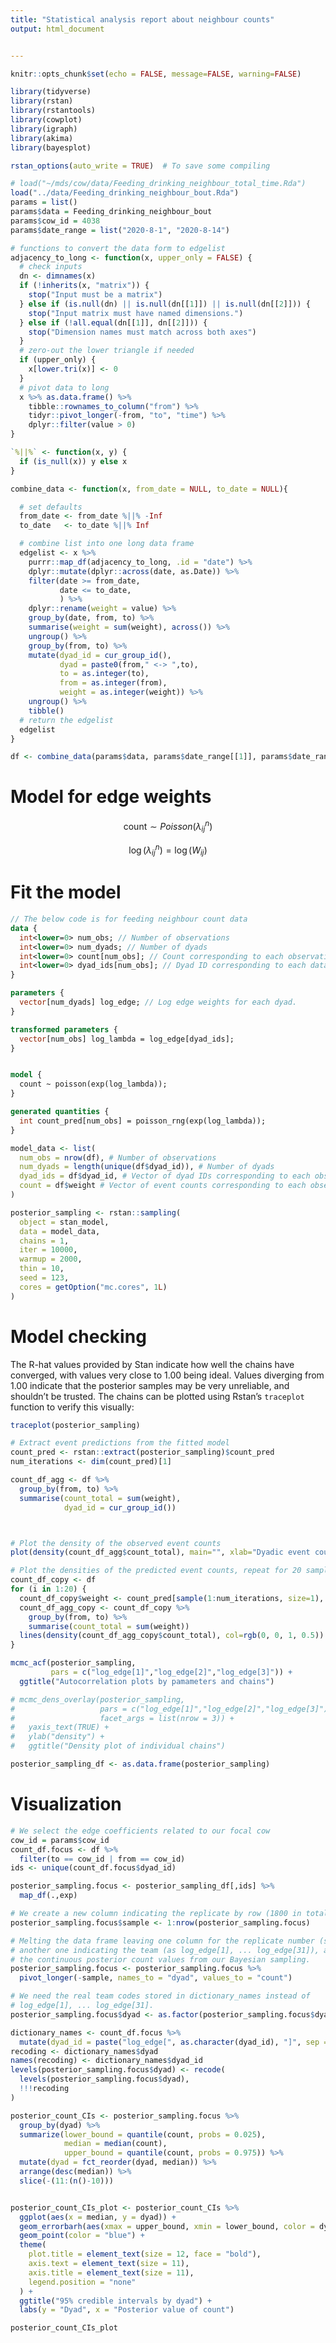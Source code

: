 ```yaml
---
title: "Statistical analysis report about neighbour counts"
output: html_document


---
```


```r
knitr::opts_chunk$set(echo = FALSE, message=FALSE, warning=FALSE)
```



```r
library(tidyverse)
library(rstan)
library(rstantools)
library(cowplot)
library(igraph)
library(akima)
library(bayesplot)

rstan_options(auto_write = TRUE)  # To save some compiling
```

```r
# load("~/mds/cow/data/Feeding_drinking_neighbour_total_time.Rda")
load("../data/Feeding_drinking_neighbour_bout.Rda")
params = list()
params$data = Feeding_drinking_neighbour_bout
params$cow_id = 4038
params$date_range = list("2020-8-1", "2020-8-14")

# functions to convert the data form to edgelist
adjacency_to_long <- function(x, upper_only = FALSE) {
  # check inputs
  dn <- dimnames(x)
  if (!inherits(x, "matrix")) {
    stop("Input must be a matrix")
  } else if (is.null(dn) || is.null(dn[[1]]) || is.null(dn[[2]])) {
    stop("Input matrix must have named dimensions.")
  } else if (!all.equal(dn[[1]], dn[[2]])) {
    stop("Dimension names must match across both axes")
  }
  # zero-out the lower triangle if needed
  if (upper_only) {
    x[lower.tri(x)] <- 0
  }
  # pivot data to long
  x %>% as.data.frame() %>%
    tibble::rownames_to_column("from") %>%
    tidyr::pivot_longer(-from, "to", "time") %>%
    dplyr::filter(value > 0)
}

`%||%` <- function(x, y) {
  if (is_null(x)) y else x
}

combine_data <- function(x, from_date = NULL, to_date = NULL){

  # set defaults
  from_date <- from_date %||% -Inf
  to_date   <- to_date %||% Inf

  # combine list into one long data frame
  edgelist <- x %>%
    purrr::map_df(adjacency_to_long, .id = "date") %>%
    dplyr::mutate(dplyr::across(date, as.Date)) %>%
    filter(date >= from_date,
           date <= to_date,
           ) %>%
    dplyr::rename(weight = value) %>%
    group_by(date, from, to) %>%
    summarise(weight = sum(weight), across()) %>%
    ungroup() %>%
    group_by(from, to) %>%
    mutate(dyad_id = cur_group_id(),
           dyad = paste0(from," <-> ",to),
           to = as.integer(to),
           from = as.integer(from),
           weight = as.integer(weight)) %>%
    ungroup() %>%
    tibble()
  # return the edgelist
  edgelist
}

df <- combine_data(params$data, params$date_range[[1]], params$date_range[[2]])


```

# Model for edge weights

$$\text{count} \sim Poisson(\lambda_{ij}^{n})$$

$$\log(\lambda_{ij}^{n}) = \log(W_{ij})$$



# Fit the model

```stan
// The below code is for feeding neighbour count data
data {
  int<lower=0> num_obs; // Number of observations
  int<lower=0> num_dyads; // Number of dyads
  int<lower=0> count[num_obs]; // Count corresponding to each observation 
  int<lower=0> dyad_ids[num_obs]; // Dyad ID corresponding to each data point
}

parameters {
  vector[num_dyads] log_edge; // Log edge weights for each dyad.
}

transformed parameters {
  vector[num_obs] log_lambda = log_edge[dyad_ids]; 
}  


model {
  count ~ poisson(exp(log_lambda));
}

generated quantities {
  int count_pred[num_obs] = poisson_rng(exp(log_lambda));
}

```

```r

model_data <- list(
  num_obs = nrow(df), # Number of observations
  num_dyads = length(unique(df$dyad_id)), # Number of dyads
  dyad_ids = df$dyad_id, # Vector of dyad IDs corresponding to each observation
  count = df$weight # Vector of event counts corresponding to each observation,
)

posterior_sampling <- rstan::sampling(
  object = stan_model,
  data = model_data,
  chains = 1,
  iter = 10000,
  warmup = 2000,
  thin = 10,
  seed = 123,
  cores = getOption("mc.cores", 1L)
)


```
# Model checking

The R-hat values provided by Stan indicate how well the chains have converged, with values very close to 1.00 being ideal. Values diverging from 1.00 indicate that the posterior samples may be very unreliable, and shouldn't be trusted. The chains can be plotted using Rstan's `traceplot` function to verify this visually:

```r
traceplot(posterior_sampling)

# Extract event predictions from the fitted model
count_pred <- rstan::extract(posterior_sampling)$count_pred
num_iterations <- dim(count_pred)[1]

count_df_agg <- df %>%
  group_by(from, to) %>%
  summarise(count_total = sum(weight),
            dyad_id = cur_group_id())



# Plot the density of the observed event counts
plot(density(count_df_agg$count_total), main="", xlab="Dyadic event counts")

# Plot the densities of the predicted event counts, repeat for 20 samples
count_df_copy <- df
for (i in 1:20) {
  count_df_copy$weight <- count_pred[sample(1:num_iterations, size=1), ]
  count_df_agg_copy <- count_df_copy %>% 
    group_by(from, to) %>%
    summarise(count_total = sum(weight))
  lines(density(count_df_agg_copy$count_total), col=rgb(0, 0, 1, 0.5))
}

mcmc_acf(posterior_sampling,
         pars = c("log_edge[1]","log_edge[2]","log_edge[3]")) +
  ggtitle("Autocorrelation plots by pamameters and chains")

# mcmc_dens_overlay(posterior_sampling,
#                   pars = c("log_edge[1]","log_edge[2]","log_edge[3]"),
#                   facet_args = list(nrow = 3)) +
#   yaxis_text(TRUE) +
#   ylab("density") +
#   ggtitle("Density plot of individual chains")

posterior_sampling_df <- as.data.frame(posterior_sampling)


```

# Visualization

```r
# We select the edge coefficients related to our focal cow
cow_id = params$cow_id
count_df.focus <- df %>% 
  filter(to == cow_id | from == cow_id) 
ids <- unique(count_df.focus$dyad_id)

posterior_sampling.focus <- posterior_sampling_df[,ids] %>%
  map_df(.,exp)

# We create a new column indicating the replicate by row (1800 in total).
posterior_sampling.focus$sample <- 1:nrow(posterior_sampling.focus)

# Melting the data frame leaving one column for the replicate number (sample),
# another one indicating the team (as log_edge[1], ... log_edge[31]), and
# the continuous posterior count values from our Bayesian sampling.
posterior_sampling.focus <- posterior_sampling.focus %>%
  pivot_longer(-sample, names_to = "dyad", values_to = "count")

# We need the real team codes stored in dictionary_names instead of
# log_edge[1], ... log_edge[31].
posterior_sampling.focus$dyad <- as.factor(posterior_sampling.focus$dyad)

dictionary_names <- count_df.focus %>%
  mutate(dyad_id = paste("log_edge[", as.character(dyad_id), "]", sep = ""))
recoding <- dictionary_names$dyad
names(recoding) <- dictionary_names$dyad_id
levels(posterior_sampling.focus$dyad) <- recode(
  levels(posterior_sampling.focus$dyad),
  !!!recoding
)

posterior_count_CIs <- posterior_sampling.focus %>% 
  group_by(dyad) %>% 
  summarize(lower_bound = quantile(count, probs = 0.025),
            median = median(count),
            upper_bound = quantile(count, probs = 0.975)) %>%
  mutate(dyad = fct_reorder(dyad, median)) %>%
  arrange(desc(median)) %>%
  slice(-(11:(n()-10)))


posterior_count_CIs_plot <- posterior_count_CIs %>%
  ggplot(aes(x = median, y = dyad)) +
  geom_errorbarh(aes(xmax = upper_bound, xmin = lower_bound, color = dyad)) +
  geom_point(color = "blue") +
  theme(
    plot.title = element_text(size = 12, face = "bold"),
    axis.text = element_text(size = 11),
    axis.title = element_text(size = 11),
    legend.position = "none"
  ) +
  ggtitle("95% credible intervals by dyad") +
  labs(y = "Dyad", x = "Posterior value of count")

posterior_count_CIs_plot

```